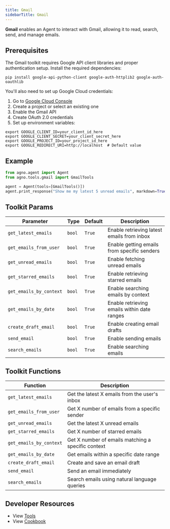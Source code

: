 ```yaml
---
title: Gmail
sidebarTitle: Gmail
---
```


**Gmail** enables an Agent to interact with Gmail, allowing it to read, search, send, and manage emails.

## Prerequisites

The Gmail toolkit requires Google API client libraries and proper authentication setup. Install the required dependencies:

```shell
pip install google-api-python-client google-auth-httplib2 google-auth-oauthlib
```

You'll also need to set up Google Cloud credentials:

1. Go to [Google Cloud Console](https://console.cloud.google.com)
2. Create a project or select an existing one
3. Enable the Gmail API
4. Create OAuth 2.0 credentials
5. Set up environment variables:

```shell
export GOOGLE_CLIENT_ID=your_client_id_here
export GOOGLE_CLIENT_SECRET=your_client_secret_here
export GOOGLE_PROJECT_ID=your_project_id_here
export GOOGLE_REDIRECT_URI=http://localhost  # Default value
```

## Example

```python cookbook/tools/gmail_tools.py
from agno.agent import Agent
from agno.tools.gmail import GmailTools

agent = Agent(tools=[GmailTools()])
agent.print_response("Show me my latest 5 unread emails", markdown=True)
```

## Toolkit Params

| Parameter              | Type    | Default | Description                                                |
| --------------------- | ------- | ------- | ---------------------------------------------------------- |
| `get_latest_emails`   | `bool`  | `True`  | Enable retrieving latest emails from inbox                 |
| `get_emails_from_user`| `bool`  | `True`  | Enable getting emails from specific senders                |
| `get_unread_emails`   | `bool`  | `True`  | Enable fetching unread emails                             |
| `get_starred_emails`  | `bool`  | `True`  | Enable retrieving starred emails                          |
| `get_emails_by_context`| `bool` | `True`  | Enable searching emails by context                        |
| `get_emails_by_date`  | `bool`  | `True`  | Enable retrieving emails within date ranges               |
| `create_draft_email`  | `bool`  | `True`  | Enable creating email drafts                              |
| `send_email`          | `bool`  | `True`  | Enable sending emails                                     |
| `search_emails`       | `bool`  | `True`  | Enable searching emails                                   |

## Toolkit Functions

| Function               | Description                                                |
| --------------------- | ---------------------------------------------------------- |
| `get_latest_emails`   | Get the latest X emails from the user's inbox              |
| `get_emails_from_user`| Get X number of emails from a specific sender              |
| `get_unread_emails`   | Get the latest X unread emails                            |
| `get_starred_emails`  | Get X number of starred emails                            |
| `get_emails_by_context`| Get X number of emails matching a specific context        |
| `get_emails_by_date`  | Get emails within a specific date range                   |
| `create_draft_email`  | Create and save an email draft                            |
| `send_email`          | Send an email immediately                                 |
| `search_emails`       | Search emails using natural language queries              |


## Developer Resources

- View [Tools](https://github.com/agno-agi/agno/blob/main/libs/agno/agno/tools/gmail.py)
- View [Cookbook](https://github.com/agno-agi/agno/tree/v2.0/cookbook/tools/gmail_tools.py)

